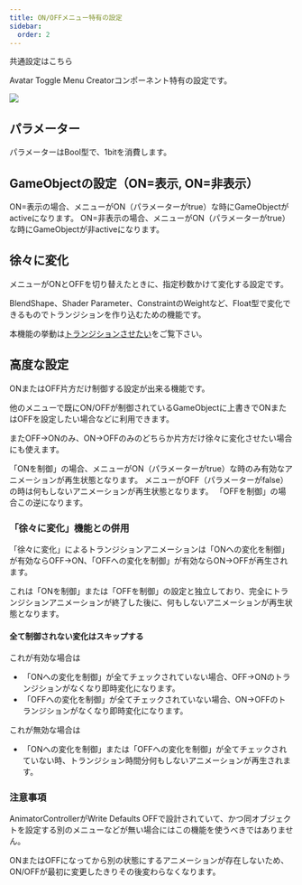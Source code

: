 ```yaml
---
title: ON/OFFメニュー特有の設定
sidebar:
  order: 2
---
```



共通設定はこちら

<LinkCard title="コンポーネントの共通設定" href="/references/base/" description="全てのメニュータイプで共通の事項です。" />

Avatar Toggle Menu Creatorコンポーネント特有の設定です。

![](../../../assets/imgs/amc-component-toggle.png)

## パラメーター

パラメーターはBool型で、1bitを消費します。

## GameObjectの設定（ON=表示, ON=非表示）

ON=表示の場合、メニューがON（パラメーターがtrue）な時にGameObjectがactiveになります。
ON=非表示の場合、メニューがON（パラメーターがtrue）な時にGameObjectが非activeになります。

## 徐々に変化

メニューがONとOFFを切り替えたときに、指定秒数かけて変化する設定です。

BlendShape、Shader Parameter、ConstraintのWeightなど、Float型で変化できるものでトランジションを作り込むための機能です。

本機能の挙動は[トランジションさせたい](/usecases/period)をご覧下さい。

## 高度な設定

ONまたはOFF片方だけ制御する設定が出来る機能です。

他のメニューで既にON/OFFが制御されているGameObjectに上書きでONまたはOFFを設定したい場合などに利用できます。

またOFF→ONのみ、ON→OFFのみのどちらか片方だけ徐々に変化させたい場合にも使えます。

「ONを制御」の場合、メニューがON（パラメーターがtrue）な時のみ有効なアニメーションが再生状態となります。
メニューがOFF（パラメーターがfalse）の時は何もしないアニメーションが再生状態となります。
「OFFを制御」の場合この逆になります。

### 「徐々に変化」機能との併用

「徐々に変化」によるトランジションアニメーションは「ONへの変化を制御」が有効ならOFF→ON、「OFFへの変化を制御」が有効ならON→OFFが再生されます。

これは「ONを制御」または「OFFを制御」の設定と独立しており、完全にトランジションアニメーションが終了した後に、何もしないアニメーションが再生状態となります。

#### 全て制御されない変化はスキップする

これが有効な場合は

- 「ONへの変化を制御」が全てチェックされていない場合、OFF→ONのトランジションがなくなり即時変化になります。
- 「OFFへの変化を制御」が全てチェックされていない場合、ON→OFFのトランジションがなくなり即時変化になります。

これが無効な場合は

- 「ONへの変化を制御」または「OFFへの変化を制御」が全てチェックされていない時、トランジション時間分何もしないアニメーションが再生されます。

### 注意事項

AnimatorControllerがWrite Defaults OFFで設計されていて、かつ同オブジェクトを設定する別のメニューなどが無い場合にはこの機能を使うべきではありません。

ONまたはOFFになってから別の状態にするアニメーションが存在しないため、ON/OFFが最初に変更したきりその後変わらなくなります。
